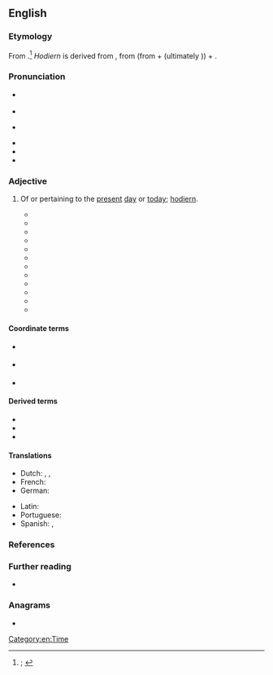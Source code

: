 ==English==
{{was wotd|2020|June|28}}

===Etymology===
{{root|en|ine-pro|*dyew-}}
From {{suffix|en|hodiern|t1=of this day, present-day|al|pos2=suffix forming {{glossary|adjective}}s}}.<ref>{{R:OED Online|pos=adj|id=87548|date=1899|nodot=1}}; {{R:Lexico|pos=adj}}</ref> ''Hodiern'' is derived from {{der|en|la|hodiernus|t=of today, today’s; present, present-day; actual}}, from {{m|la|hodiē|t=today}} (from {{m|la|hōc|t=this (thing)}} + {{m|la|diēs|diē|day}} (ultimately {{der|en|ine-pro|*dyew-|t=to be bright; heaven, sky}})) + {{m|la|-rnus|pos=suffix forming adjectives}}.

===Pronunciation===
* {{a|RP}} {{IPA|en|/həʊdiˈɜːnl̩/|/hɒ-/}}
* {{audio|en|LL-Q1860 (eng)-Vealhurl-hodiernal.wav|Audio (RP)}}
* {{a|GA}} {{IPA|en|/hoʊdiˈɝnəl/|/hɑ-/}}
* {{audio|en|En-us-hodiernal.mp3|Audio (GA)}}
* {{rhymes|en|ɜː(ɹ)nəl|s=4}}
* {{hyphenation|en|ho|di|ern|al}}

===Adjective===
{{en-adj|-}}

# {{lb|en|archaic|or|literary|rare|outside|grammar}} Of or pertaining to the [[present#Adjective|present]] [[day]] or [[today]]; [[hodiern]].
#* {{quote-book|en|author=M[yles] D[avies]|authorlink=Myles Davies|chapter=A Supplement to the Dissertation upon the Latin Drama, Styl’d, Pallas Anglicana;{{nb...|being a Continuation of the Critical History of All Sorts of Writers and Writings, and in Particular of Converts and Proselyts that Turn’d from, or to the Church of England. Out of the Oxford and Cambridge Writers and Writings, and Others.}}|title=Athenæ Britannicæ: Or, A Critical History of the Oxford and Cambridge Writers and Writings,{{nb...|with those of the Dissenters and Romanists, as well as Other Authors and Worthies, both Domestick and Foreign, both Ancient and Modern. Together with an Occasional Freedom of Thought, in Criticizing and Comparing the Parallel Qualifications of the Most Eminent Authors and Their Performances, both in Manuscript and Print, both at Home and Abroad.}}|location=London|publisher=Printed for the author|year=1716|section=part III|pages=39–40|pageurl=https://books.google.com/books?id=mA8UAAAAQAAJ&pg=RA5-PA40|oclc=731579112|passage=But after all that can be ſaid of the Doctrine of the ''Greek'' Church, one may in a great Meaſure apply to the '''hodiernal''' ''Grecians'', not only what was ſaid of the ''Grecians'' by St. ''[[w:Paul the Apostle|Paul]]'', [[w:Epistle to Titus|''Tit''[''us'']]] 1. 12, 13. but alſo what the ''Pagan'' Satyriſt declares of them in general, ''Græculus eſuriens in cœlum, juſſeris, ibit.'' [A hungry Greek will go into heaven, if you command. — {{w|Juvenal}}, [[w:Satires (Juvenal)|Satire III]].]}}
#* {{quote-book|en|author=William Stevenson|chapter=Poetical Characteristics; or, An Estimate of the Advantages of Rhyming. In Three Cantos.|title=Original Poems on Several Subjects. In Two Volumes|volume=II|location=Printed by [[w:Alexander Donaldson (bookseller)|A[lexander] Donaldson]] and J[ohn] Reid.{{nb...|Sold by Alexander Donaldson, at his shops in London and Edinburgh.}}|year=1765|section=canto I|page=27|pageurl=https://books.google.com/books?id=ollHAAAAYAAJ&pg=PA27|oclc=316381209|passage=Thus to make ſounds, with bold pretence, / Paſs with the gaping croud for ſenſe, / As, deck'd in plumes of gaudy hue, / The jackdaw would be peacock too; / Theſe patch up (well Reviewers know it) / In '''hodiernal''' phraſe, a poet.}}
#* {{quote-book|en|author=Wyndham Beawes|chapter=His Majesty’s Ordinances for the Military, Civil, and Economical Government of His Fleet: With His Motives for Reducing Them to One Body|title=A Civil, Commercial, Political, and Literary History of Spain and Portugal. [...] In Two Volumes|location=London|publisher=R. Faulder,{{nb...|New Bond Street}}; E. Jeffrey,{{nb...|Pall-Mall}}; B. Law,{{nb...|Avemary Lane}}; and J. Sewell,{{nb...|Cornhill.}}|year=1793|volume=I|section=chapter CXXXVII|page=538|pageurl=https://books.google.com/books?id=6mRaAAAAYAAJ&pg=PA538|oclc=1102985140|passage=And the ſaid Orphan Boys ſhall [...] alſo be aggregated to the Maſter Carpenters and Calkers, who ſhall be obliged to take one of theſe (in the Places where they ſhall work) beſides the Apprentice which they preciſely are to teach, and ſhall feed and clothe him until he be fit for a Journeyman, and gain as ſuch '''hodiernal''' Wages; [...]}}
#* {{RQ:Scott Monastery|volume=II|chapter=II|pages=48–49|pageref=48|passage="Credit me, fairest lady," said the knight, "that such is the cunning of our English courtiers of the '''hodiernal''' strain, that, as they have infinitely refined upon the plain and rusticial discourse of our fathers, [...] so I hold it ineffably and unutterably improbable, that those who may succeed us in that garden of wit and courtesy shall alter or amend it.["]}}
#* {{RQ:Emerson Essays|essay=X|pages=257–258|pageref=257|passage=Literature is a point outside of our '''hodiernal''' circle, through which a new one may be described. The use of literature is to afford us a platform whence we may command a view of our present life, a purchase by which we may move it.}}
#* {{quote-book|en|author=Kenelm Henry Digby|authorlink=Kenelm Henry Digby|chapter=The Supernatural|title=Hours with the First Falling Leaves|location=London|publisher=[[w:Frederick Startridge Ellis|F[rederick] S[tartridge] Ellis]],{{nb...|33, King Street, Covent Garden.}}|year=1868|page=47|pageurl=https://books.google.com/books?id=dss5AQAAMAAJ&pg=PA47|oclc=730079|passage=In truth, a purpose always is fulfill'd, / When '''hodiernal''' miracles are will'd; / They still proclaim the Being Personal / Who moves behind accomplishing them all.}}
#* {{quote-book|en|author=Richard F[rancis] Burton|authorlink=Richard Francis Burton|chapter=Santa Lucia to Jaguára|title=Explorations of the Highlands of the Brazil;{{nb...|with a Full Account of the Gold and Diamond Mines. Also, Canoeing down 1500 Miles of the Great River São Francisco, from Sabará to the Sea.}}|location=London|publisher=[[w:William Tinsley (publisher)|Tinsley Brothers]],{{nb...|18, Catherine St., Strand.}}|year=1869|volume=II|page=21|pageurl=https://books.google.com/books?id=UwcNAAAAIAAJ&pg=PA21|oclc=82504824|passage=D. Conrada, still in her teens, was the mother of three children and the widow of a tropeiro: she made coffee, warmed our beef, and sat chatting with us till we slept—a rare and recordable incident of '''hodiernal''' Brazilian travel in the Far West.}}
#* {{RQ:Hardy Wessex Poems|poem=To Outer Nature|stanza=6|page=151|passage=Why not sempiternal / Thou and I? Our vernal / Brightness keeping, / Time outleaping: / Passed the '''hodiernal'''!}}
#* {{quote-journal|en|author=John V. A. Weaver|title=A Poem in American|editor={{w|Frank Crowninshield}}|magazine=[[w:Vanity Fair (magazine)|Vanity Fair]]|location=New York, N.Y.|publisher=Vanity Fair Publishing Company|month=May|year=1921|volume=16|issue=3|page=26|pageurl=https://books.google.com/books?id=HL8-AQAAMAAJ&pg=RA3-PA26|oclc=423870134|passage=[...] Mr. Weaver is the first consistently to employ the '''hodiernal''' speech of the American mass for serious narrative and lyric uses.}}
#* {{quote-book|en|chapter=Unit 10|editor=[[w:Earl Stevick|Earl W[ilson] Stevick]]|title=Shona: Basic Course{{nb...|Based on Materials Supplied by Mr. and Mrs. Matthew Mataranyika.}}|series=Foreign Service Institute Basic Course Series|location=Washington, D.C.|publisher={{w|Foreign Service Institute}}, [[w:United States Department of State|Department of State]]|year=1965|page=100|pageurl=https://books.google.com/books?id=CbBsDENVrzwC&pg=PA100|oclc=609777543|passage=Almost without exception, verbs in this tense are used to refer to events that have taken place during the same day or during the preceding night. It may therefore be called the ‘past today’ tense, or the ‘'''hodiernal'''’ tense (from the Latin word for ‘today’).}}
#* {{quote-book|en|author=Mark L. O. Van de Velde|chapter=Tense, Aspect, Mood and Negation|title=A Grammar of Eton|series=Mouton Grammar Library|seriesvolume=46|location=Berlin|publisher=Mouton de Gruyter, {{w|Walter de Gruyter}}|year=2008|section=section 2.1.1 (Tense)|page=234|pageurl=https://books.google.com/books?id=p3-TfeUQpVUC&pg=PA234|isbn=978-3-11-020440-7|issn=0933-7636|passage=Now that it is clear that '''hodiernal''' past, hesternal past and remote past are purely temporal categories, it must be established how exactly they divide the timeline. The difference between '''hodiernal''' and hesternal past is rigid and is based on objective grounds, i.e. on actual time rather than perceived temporal distance. The '''hodiernal''' past is used only for situations that occurred on the same day as the temporal reference point.}}
#* {{quote-web|en|author=David Odden|authorlink=David Odden|title=Bantu Phonology|archiveurl=https://web.archive.org/web/20200626160205/https://www.oxfordhandbooks.com/view/10.1093/oxfordhb/9780199935345.001.0001/oxfordhb-9780199935345-e-59?rskey=u2WXsr&result=8|archivedate=26 June 2020|work=Oxford Handbooks Online|location=Oxford, Oxfordshire|publisher={{w|Oxford University Press}}|month=December|year=2015|section=section 4.3 (Melodic Tones)|doi=10.1093/oxfordhb/9780199935345.013.59|passage=In apparently all tonal Bantu languages, the tonal system is augmented by tone patterns associated with certain grammatical categories, especially verb tenses, which are usually realized as the positioning of additional tones in some position in the stem. These are referred to as melodic H patterns. [...] For example, in Kerewe, the remote past and '''hodiernal''' perfective in (58a) have whatever H is lexically present on the root (plus tone doubling).}}

====Coordinate terms====
* {{l|en|crastinal}} {{qualifier|rare}}
* {{l|en|hesternal}} {{qualifier|archaic or literary|rare outside grammar}}
* {{l|en|nudiustertian}} {{qualifier|obsolete|rare}}

====Derived terms====
* {{l|en|hodiernally}}
* {{l|en|hodiernal tense}}
* {{l|en|prehodiernal}}

====Translations====
{{trans-top|of or pertaining to the present day or today}}
* Dutch: {{t+|nl|actueel}}, {{t+|nl|huidig}}, {{t+|nl|tegenwoordig}}
* French: {{t|fr|[[d']][[aujourd'hui]]}}
* German: {{t+|de|heutig}}
{{trans-mid}}
* Latin: {{t|la|hodiernus}}
* Portuguese: {{t+|pt|hodierno}}
* Spanish: {{t|es|hodierno}}, {{t|es|odierno}}
{{trans-bottom}}

===References===
<references />

===Further reading===
* {{pedia|hodiernal tense}}

===Anagrams===
* {{anagrams|en|a=adehilnor|Holderian}}

[[Category:en:Time]]